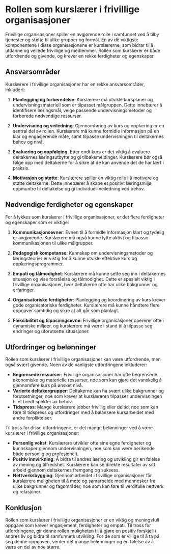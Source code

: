 # Rollen som kurslærer i frivillige organisasjoner

<p className="lead">Frivillige organisasjoner spiller en avgjørende rolle i samfunnet ved å tilby tjenester og støtte til ulike grupper og formål. En av de viktigste komponentene i disse organisasjonene er kurslærerne, som bidrar til å utdanne og veilede frivillige og medlemmer. Rollen som kurslærer er både utfordrende og givende, og krever en rekke ferdigheter og egenskaper.</p>

## Ansvarsområder

Kurslærere i frivillige organisasjoner har en rekke ansvarsområder, inkludert:

1. **Planlegging og forberedelse**: Kurslærere må utvikle kursplaner og undervisningsmateriell som er tilpasset målgruppen. Dette innebærer å identifisere læringsmål, velge passende undervisningsmetoder og forberede nødvendige ressurser.

2. **Undervisning og veiledning**: Gjennomføring av kurs og opplæring er en sentral del av rollen. Kurslærere må kunne formidle informasjon på en klar og engasjerende måte, samt tilpasse undervisningen til deltakernes behov og nivå.

3. **Evaluering og oppfølging**: Etter endt kurs er det viktig å evaluere deltakernes læringsutbytte og gi tilbakemeldinger. Kurslærere bør også følge opp med deltakerne for å sikre at de kan anvende det de har lært i praksis.

4. **Motivasjon og støtte**: Kurslærere spiller en viktig rolle i å motivere og støtte deltakerne. Dette innebærer å skape et positivt læringsmiljø, oppmuntre til deltakelse og gi individuell veiledning ved behov.

## Nødvendige ferdigheter og egenskaper

For å lykkes som kurslærer i frivillige organisasjoner, er det flere ferdigheter og egenskaper som er viktige:

1. **Kommunikasjonsevner**: Evnen til å formidle informasjon klart og tydelig er avgjørende. Kurslærere må også kunne lytte aktivt og tilpasse kommunikasjonen til ulike målgrupper.

2. **Pedagogisk kompetanse**: Kunnskap om undervisningsmetoder og læringsteorier er viktig for å kunne utvikle effektive kurs og opplæringsprogrammer.

3. **Empati og tålmodighet**: Kurslærere må kunne sette seg inn i deltakernes situasjon og vise forståelse og tålmodighet. Dette er spesielt viktig i frivillige organisasjoner, hvor deltakerne ofte har ulike bakgrunner og erfaringer.

4. **Organisatoriske ferdigheter**: Planlegging og koordinering av kurs krever gode organisatoriske ferdigheter. Kurslærere må kunne håndtere flere oppgaver samtidig og sikre at alt går som planlagt.

5. **Fleksibilitet og tilpasningsevne**: Frivillige organisasjoner opererer ofte i dynamiske miljøer, og kurslærere må være i stand til å tilpasse seg endringer og uforutsette situasjoner.

## Utfordringer og belønninger

Rollen som kurslærer i frivillige organisasjoner kan være utfordrende, men også svært givende. Noen av de vanligste utfordringene inkluderer:

- **Begrensede ressurser**: Frivillige organisasjoner har ofte begrensede økonomiske og materielle ressurser, noe som kan gjøre det vanskelig å gjennomføre kurs på ønsket nivå.
- **Varierte deltakergrupper**: Deltakerne kan ha svært ulike bakgrunner og forutsetninger, noe som krever at kurslæreren tilpasser undervisningen til et bredt spekter av behov.
- **Tidspress**: Mange kurslærere jobber frivillig eller deltid, noe som kan føre til tidspress og utfordringer med å balansere kursarbeidet med andre forpliktelser.

Til tross for disse utfordringene, er det mange belønninger ved å være kurslærer i frivillige organisasjoner:

- **Personlig vekst**: Kurslærere utvikler ofte sine egne ferdigheter og kunnskaper gjennom undervisningen, noe som kan være berikende både personlig og profesjonelt.
- **Positiv innvirkning**: Å bidra til andres læring og utvikling gir en følelse av mening og tilfredshet. Kurslærere kan se direkte resultater av sitt arbeid gjennom deltakernes fremgang og suksess.
- **Nettverksbygging**: Gjennom arbeidet i frivillige organisasjoner får kurslærere muligheten til å møte og samarbeide med mennesker fra ulike bakgrunner og fagområder, noe som kan føre til verdifulle nettverk og relasjoner.

## Konklusjon

Rollen som kurslærer i frivillige organisasjoner er en viktig og meningsfull oppgave som krever engasjement, ferdigheter og empati. Til tross for utfordringene, gir denne rollen muligheten til å gjøre en positiv forskjell i andres liv og bidra til samfunnets utvikling. For de som er villige til å ta på seg denne oppgaven, venter det mange belønninger og en følelse av å være en del av noe større.

